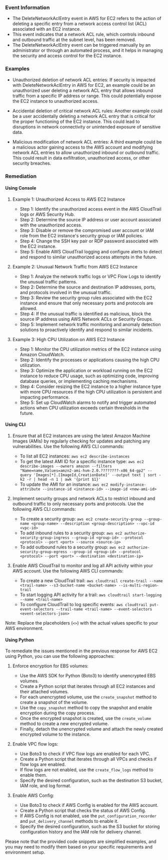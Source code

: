 
### Event Information

- The DeleteNetworkAclEntry event in AWS for EC2 refers to the action of deleting a specific entry from a network access control list (ACL) associated with an EC2 instance.
- This event indicates that a network ACL rule, which controls inbound and outbound traffic at the subnet level, has been removed.
- The DeleteNetworkAclEntry event can be triggered manually by an administrator or through an automated process, and it helps in managing the security and access control for the EC2 instance.


### Examples

- Unauthorized deletion of network ACL entries: If security is impacted with DeleteNetworkAclEntry in AWS for EC2, an example could be an unauthorized user deleting a network ACL entry that allows inbound traffic from a specific IP address or range. This could potentially expose the EC2 instance to unauthorized access.

- Accidental deletion of critical network ACL rules: Another example could be a user accidentally deleting a network ACL entry that is critical for the proper functioning of the EC2 instance. This could lead to disruptions in network connectivity or unintended exposure of sensitive data.

- Malicious modification of network ACL entries: A third example could be a malicious actor gaining access to the AWS account and modifying network ACL entries to allow unauthorized inbound or outbound traffic. This could result in data exfiltration, unauthorized access, or other security breaches.

### Remediation

#### Using Console

1. Example 1: Unauthorized Access to AWS EC2 Instance
   - Step 1: Identify the unauthorized access event in the AWS CloudTrail logs or AWS Security Hub.
   - Step 2: Determine the source IP address or user account associated with the unauthorized access.
   - Step 3: Disable or remove the compromised user account or IAM role from the EC2 instance's security group or IAM policies.
   - Step 4: Change the SSH key pair or RDP password associated with the EC2 instance.
   - Step 5: Enable AWS CloudTrail logging and configure alerts to detect and respond to similar unauthorized access attempts in the future.

2. Example 2: Unusual Network Traffic from AWS EC2 Instance
   - Step 1: Analyze the network traffic logs or VPC Flow Logs to identify the unusual traffic patterns.
   - Step 2: Determine the source and destination IP addresses, ports, and protocols involved in the unusual traffic.
   - Step 3: Review the security group rules associated with the EC2 instance and ensure that only necessary ports and protocols are allowed.
   - Step 4: If the unusual traffic is identified as malicious, block the source IP address using AWS Network ACLs or Security Groups.
   - Step 5: Implement network traffic monitoring and anomaly detection solutions to proactively identify and respond to similar incidents.

3. Example 3: High CPU Utilization on AWS EC2 Instance
   - Step 1: Monitor the CPU utilization metrics of the EC2 instance using Amazon CloudWatch.
   - Step 2: Identify the processes or applications causing the high CPU utilization.
   - Step 3: Optimize the application or workload running on the EC2 instance to reduce CPU usage, such as optimizing code, improving database queries, or implementing caching mechanisms.
   - Step 4: Consider resizing the EC2 instance to a higher instance type with more CPU resources if the high CPU utilization is persistent and impacting performance.
   - Step 5: Set up CloudWatch alarms to notify and trigger automated actions when CPU utilization exceeds certain thresholds in the future.

#### Using CLI

1. Ensure that all EC2 instances are using the latest Amazon Machine Images (AMIs) by regularly checking for updates and patching any vulnerabilities. Use the following AWS CLI commands:

   - To list all EC2 instances: `aws ec2 describe-instances`
   - To get the latest AMI ID for a specific instance type: `aws ec2 describe-images --owners amazon --filters "Name=name,Values=amzn2-ami-hvm-2.0.????????-x86_64-gp2" --query 'Images[*].[ImageId,CreationDate]' --output text | sort -k2 -r | head -n 1 | awk '{print $1}'`
   - To update the AMI for an instance: `aws ec2 modify-instance-attribute --instance-id <instance-id> --image-id <new-ami-id>`

2. Implement security groups and network ACLs to restrict inbound and outbound traffic to only necessary ports and protocols. Use the following AWS CLI commands:

   - To create a security group: `aws ec2 create-security-group --group-name <group-name> --description <group-description> --vpc-id <vpc-id>`
   - To add inbound rules to a security group: `aws ec2 authorize-security-group-ingress --group-id <group-id> --protocol <protocol> --port <port> --source <source-ip>`
   - To add outbound rules to a security group: `aws ec2 authorize-security-group-egress --group-id <group-id> --protocol <protocol> --port <port> --destination <destination-ip>`

3. Enable AWS CloudTrail to monitor and log all API activity within your AWS account. Use the following AWS CLI commands:

   - To create a new CloudTrail trail: `aws cloudtrail create-trail --name <trail-name> --s3-bucket-name <bucket-name> --is-multi-region-trail`
   - To start logging API activity for a trail: `aws cloudtrail start-logging --name <trail-name>`
   - To configure CloudTrail to log specific events: `aws cloudtrail put-event-selectors --trail-name <trail-name> --event-selectors <event-selectors-json>`
   
Note: Replace the placeholders (`<>`) with the actual values specific to your AWS environment.

#### Using Python

To remediate the issues mentioned in the previous response for AWS EC2 using Python, you can use the following approaches:

1. Enforce encryption for EBS volumes:
   - Use the AWS SDK for Python (Boto3) to identify unencrypted EBS volumes.
   - Create a Python script that iterates through all EC2 instances and their attached volumes.
   - For each unencrypted volume, use the `create_snapshot` method to create a snapshot of the volume.
   - Use the `copy_snapshot` method to copy the snapshot and enable encryption during the copy process.
   - Once the encrypted snapshot is created, use the `create_volume` method to create a new encrypted volume.
   - Finally, detach the unencrypted volume and attach the newly created encrypted volume to the instance.

2. Enable VPC flow logs:
   - Use Boto3 to check if VPC flow logs are enabled for each VPC.
   - Create a Python script that iterates through all VPCs and checks if flow logs are enabled.
   - If flow logs are not enabled, use the `create_flow_logs` method to enable them.
   - Specify the desired configuration, such as the destination S3 bucket, IAM role, and log format.

3. Enable AWS Config:
   - Use Boto3 to check if AWS Config is enabled for the AWS account.
   - Create a Python script that checks the status of AWS Config.
   - If AWS Config is not enabled, use the `put_configuration_recorder` and `put_delivery_channel` methods to enable it.
   - Specify the desired configuration, such as the S3 bucket for storing configuration history and the IAM role for delivery channel.

Please note that the provided code snippets are simplified examples, and you may need to modify them based on your specific requirements and environment setup.

